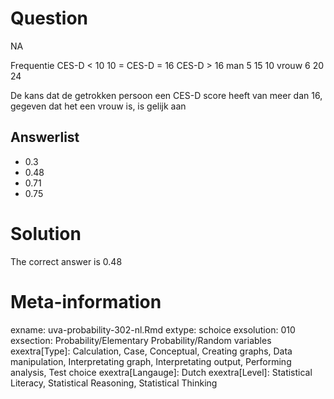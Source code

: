 Question
========

NA

Frequentie CES-D < 10 10 = CES-D = 16 CES-D > 16
man 5 15 10
vrouw 6 20 24

De kans dat de getrokken persoon een CES-D score heeft van meer dan 16, gegeven dat het een vrouw is, is gelijk aan

Answerlist
----------
* 0.3
* 0.48
* 0.71
* 0.75

Solution
========

The correct answer is  0.48

Meta-information
================
exname: uva-probability-302-nl.Rmd
extype: schoice
exsolution: 010
exsection: Probability/Elementary Probability/Random variables
exextra[Type]: Calculation, Case, Conceptual, Creating graphs, Data manipulation, Interpretating graph, Interpretating output, Performing analysis, Test choice
exextra[Langauge]: Dutch
exextra[Level]: Statistical Literacy, Statistical Reasoning, Statistical Thinking
